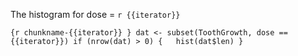 
The histogram for dose = `r {{iterator}}`

```{r chunkname-{{iterator}} }
dat <- subset(ToothGrowth, dose == {{iterator}})
if (nrow(dat) > 0) {
  hist(dat$len)
}
```

\newpage
